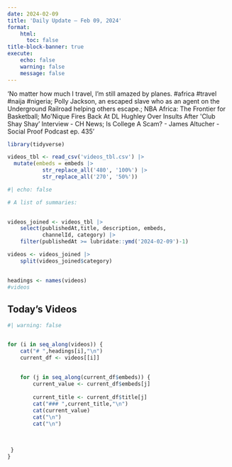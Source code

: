 ```yaml
---
date: 2024-02-09
title: 'Daily Update – Feb 09, 2024'
format: 
    html:
      toc: false
title-block-banner: true
execute:
    echo: false
    warning: false
    message: false
---
```

'No matter how much I travel, I’m still amazed by planes. #africa #travel #naija #nigeria; Polly Jackson, an escaped slave who as an agent on the Underground Railroad helping others escape.; NBA Africa: The Frontier for Basketball; Mo&#39;Nique Fires Back At DL Hughley Over Insults After &#39;Club Shay Shay&#39; Interview - CH News; Is College A Scam? - James Altucher - Social Proof Podcast ep. 435'

```r

library(tidyverse)

videos_tbl <- read_csv('videos_tbl.csv') |> 
  mutate(embeds = embeds |> 
           str_replace_all('480', '100%') |> 
           str_replace_all('270', '50%'))

```

```r
#| echo: false

# A list of summaries:

 
videos_joined <- videos_tbl |> 
    select(publishedAt,title, description, embeds, 
           channelId, category) |> 
    filter(publishedAt >= lubridate::ymd('2024-02-09')-1)

videos <- videos_joined |>  
    split(videos_joined$category) 
    

headings <- names(videos)
#videos
```

## Today's Videos

::: panel-tabset
```r
#| warning: false


for (i in seq_along(videos)) {
    cat("# ",headings[i],"\n")
    current_df <- videos[[i]]
  
    
    for (j in seq_along(current_df$embeds)) {
        current_value <- current_df$embeds[j]
        
        current_title <- current_df$title[j]
        cat("### ",current_title,"\n")
        cat(current_value)
        cat("\n")
        cat("\n") 
         
         
         
 }
}
```
:::
